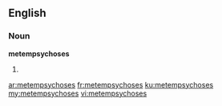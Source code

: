 ==English==
===Noun===
'''metempsychoses'''

#{{plural of|[[metempsychosis]]}}

[[ar:metempsychoses]]
[[fr:metempsychoses]]
[[ku:metempsychoses]]
[[my:metempsychoses]]
[[vi:metempsychoses]]